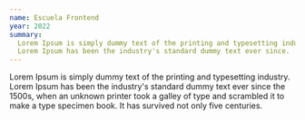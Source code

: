```yaml
---
name: Escuela Frontend
year: 2022
summary:
  Lorem Ipsum is simply dummy text of the printing and typesetting industry.
  Lorem Ipsum has been the industry's standard dummy text ever since.
---
```


Lorem Ipsum is simply dummy text of the printing and typesetting industry. Lorem
Ipsum has been the industry's standard dummy text ever since the 1500s, when an
unknown printer took a galley of type and scrambled it to make a type specimen
book. It has survived not only five centuries.

